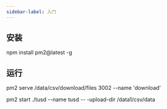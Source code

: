 ```yaml
---
sidebar-label: 入门
---
```


## 安装
 npm install pm2@latest -g

## 运行
pm2 serve /data/csv/download/files  3002 --name 'download'



pm2 start ./tusd --name tusd -- -upload-dir /data1/csv/data